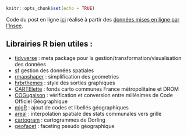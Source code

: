
```r
knitr::opts_chunk$set(echo = TRUE)
```


Code du post en ligne [ici](https://mtmx.github.io/blog/deces_pandemie/) réalisé à partir des [données mises en ligne par l'Insee](https://www.insee.fr/fr/information/4470857).

## Librairies R bien utiles :

* [tidyverse](https://cran.r-project.org/web/packages/tidyverse/index.html) : meta package pour la gestion/transformation/visualisation des données
* [sf](https://cran.r-project.org/web/packages/tidyverse/index.html) gestion des données spatiales
* [rmapshaper](https://github.com/ateucher/rmapshaper) : simplification des geometries
* [hrbrthemes](https://github.com/hrbrmstr/hrbrthemes) : style des sorties graphiques
* [CARTElette](https://github.com/antuki/CARTElette) : fonds carto communes France métropolitaine et DROM
* [COGugaison](https://github.com/antuki/COGugaison) : vérification et conversion entre millésimes de Code Officiel Géographique
* [migR](https://github.com/observatoire-territoires/migR) : ajout de codes et libellés géographiques
* [areal](https://github.com/slu-openGIS/areal) : interpolation spatiale des stats communales vers grille
* [cartogram](https://github.com/sjewo/cartogram) : cartogrammes de Dorling
* [geofacet](https://github.com/hafen/geofacet) : faceting pseudo géographique